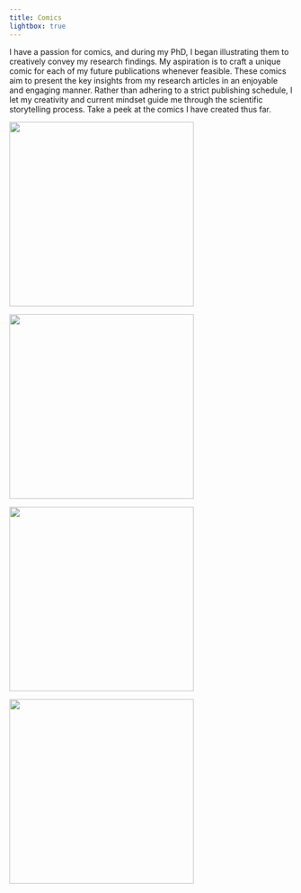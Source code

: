 ```yaml
---
title: Comics
lightbox: true
---
```


I have a passion for comics, and during my PhD, I began illustrating them to creatively convey my research findings. My aspiration is to craft a unique comic for each of my future publications whenever feasible. These comics aim to present the key insights from my research articles in an enjoyable and engaging manner. Rather than adhering to a strict publishing schedule, I let my creativity and current mindset guide me through the scientific storytelling process. Take a peek at the comics I have created thus far.

::: {layout-nrow="2" layout-valign="bottom"}
![](Dzelinhae.jpg){group="my-gallery" height="328px"}

![](Kzafirae.jpg){group="my-gallery" height="328px"}

![](Ramibutts.jpg){group="my-gallery" height="328px"}

![](Smalaheart.jpg){group="my-gallery" height="328px"}
:::
